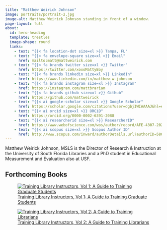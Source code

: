 ```yaml
---
title: "Matthew Weirick Johnson"
image: portraits/portrait-2.jpg
image-alt: Matthew Weirick Johnson standing in front of a window.
page-layout: full
about:
  id: hero-heading
  template: trestles
  image-shape: round
  links:
    - text: "{{< fa location-dot size=xl >}} Tampa, FL"
    - text: "{{< fa envelope-square size=xl >}} Email"
      href: mailto:matt@mattweirick.com
    - text: "{{< fa brands twitter size=xl >}} Twitter"
      href: https://twitter.com/xoxoMattyBoy
    - text: "{{< fa brands linkedin size=xl >}} LinkedIn"
      href: https://www.linkedin.com/in/matthew-w-johnson
    - text: "{{< fa brands instagram size=xl >}} Instagram"
      href: https://instagram.com/mattbrarian
    - text: "{{< fa brands github size=xl >}} Github"
      href: https://github.com/mattweirick
    - text: "{{< ai google-scholar size=xl >}} Google Scholar"
      href: https://scholar.google.com/citations?user=dgbjIWIAAAAJ&hl=en
    - text: "{{< ai orcid size=xl >}} ORCiD"
      href: https://orcid.org/0000-0002-6391-2088
    - text: "{{< ai researcherid size=xl >}} ResearcherID"
      href: https://www.webofscience.com/wos/author/record/AFE-4307-2022
    - text: "{{< ai scopus size=xl >}} Scopus Author ID"
      href: http://www.scopus.com/inward/authorDetails.url?authorID=58064074100&partnerID=MN8TOARS
---
```




::: {#hero-heading}
Matthew Weirick Johnson, MSLS is the Director of Research & Instruction at the University of South Florida Libraries and a PhD student in Educational Measurement and Evaluation also at USF.

## Forthcoming Books {.center}

<a href="/training-library-instructors">

::: {layout-ncol="2"}
![Training Library Instructors, Vol 1: A Guide to Training Graduate Students](files/Vol1_cover.jpg){fig-alt=""}

![Training Library Instructors, Vol 2: A Guide to Training Librarians](files/Vol2_cover.jpg){fig-alt=""}
:::

</a>
:::

